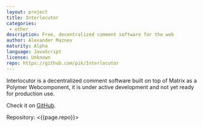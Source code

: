 ```yaml
---
layout: project
title: Interlocutor
categories: 
 - other
description: Free, decentralized comment software for the web
author: Alexander Maznev
maturity: Alpha
language: JavaScript
license: Unknown
repo: https://github.com/pik/Interlocutor
---
```


Interlocutor is a decentralized comment software built on top of Matrix as a Polymer Webcomponent, it is under active development and not yet ready for production use.

Check it on [GitHub](https://github.com/pik/interlocutor).

Repository: <{{page.repo}}>
